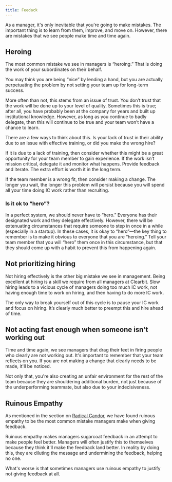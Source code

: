 ```yaml
---
title: Feedack
---
```



As a manager, it's only inevitable that you're going to make mistakes. The important thing is to learn from them, improve, and move on. However, there are mistakes that we see people make time and time again.

## Heroing

The most common mistake we see in managers is “heroing.” That is doing the work of your subordinates on their behalf.

You may think you are being “nice” by lending a hand, but you are actually perpetuating the problem by not setting your team up for long-term success.

More often than not, this stems from an issue of trust. You don’t trust that the work will be done up to your level of quality. Sometimes this is true; after all, you have probably been at the company for years and built up institutional knowledge. However, as long as you continue to badly delegate, then this will continue to be true and your team won’t have a chance to learn.

There are a few ways to think about this. Is your lack of trust in their ability due to an issue with effective training, or did you make the wrong hire?

If it is due to a lack of training, then consider whether this might be a great opportunity for your team member to gain experience. If the work isn’t mission critical, delegate it and monitor what happens. Provide feedback and iterate. The extra effort is worth it in the long term.

If the team member is a wrong fit, then consider making a change. The longer you wait, the longer this problem will persist because you will spend all your time doing IC work rather than recruiting.

### Is it ok to “hero”?

In a perfect system, we should never have to “hero.” Everyone has their designated work and they delegate effectively. However, there will be extenuating circumstances that require someone to step in once in a while (especially in a startup). In these cases, it is okay to “hero”—the key thing to remember is to make it obvious to everyone that you are “heroing.” Tell your team member that you will “hero” them once in this circumstance, but that they should come up with a habit to prevent this from happening again.

## Not prioritizing hiring

Not hiring effectively is the other big mistake we see in management. Being excellent at hiring is a skill we require from all managers at Clearbit. Slow hiring leads to a vicious cycle of managers doing too much IC work, not having enough time to work on hiring, and then having to do more IC work.

The only way to break yourself out of this cycle is to pause your IC work and focus on hiring. It’s clearly much better to preempt this and hire ahead of time.

## Not acting fast enough when someone isn't working out

Time and time again, we see managers that drag their feet in firing people who clearly are not working out. It's important to remember that your team reflects on you. If you are not making a change that clearly needs to be made, it'll be noticed.

Not only that, you're also creating an unfair environment for the rest of the team because they are shouldering additional burden, not just because of the underperforming teammate, but also due to your indecisiveness.

## Ruinous Empathy

As mentioned in the section on [Radical Candor](/coaching-and-feedback/radical-candor), we have found ruinous empathy to be the most common mistake managers make when giving feedback.

Ruinous empathy makes managers sugarcoat feedback in an attempt to make people feel better. Managers will often justify this to themselves because they think it'll make the feedback land better. In reality by doing this, they are diluting the message and undermining the feedback, helping no one.

What's worse is that sometimes managers use ruinous empathy to justify not giving feedback at all.